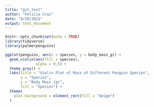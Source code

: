```yaml
---
title: "git_test"
author: "Felicia Cruz"
date: "8/20/2021"
output: html_document
---
```


```r
knitr::opts_chunk$set(echo = TRUE)
library(tidyverse)
library(palmerpenguins)
```

```r
ggplot(penguins, aes(x = species, y = body_mass_g)) +
  geom_violin(aes(fill = species),
              alpha = 0.5) + 
  theme_grey() +
  labs(title = "Violin Plot of Mass of Different Penguin Species", 
       x = "Species", 
       y = "Body Mass (g)", 
       fill = "Species") +
  theme(
    plot.background = element_rect(fill = "beige")
  )



```

